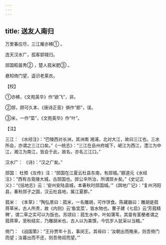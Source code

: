 ```yaml
---
---
---
```

title: 送友人南归
---




万里春应尽，三江雁亦稀① 。

连天汉水广，孤客郢城归。

郧国稻苗秀② ，楚人菰米肥③ 。

悬知倚门望，遥识老莱衣。

【校】

①亦稀，《文苑英华》作“欲飞”，非。

②郧，顾可久本、《唐诗正音》俱作“郎”，误。

③米，一作“菜”，《文苑英华》作“叶”。

【注】

三江： 《水经注》：“巴陵西对长洲，其洲南 湘浦，北对大江，故曰三江也。三水所会，亦谓之三江口矣。”《一统志》：“三江在岳州府城下，岷江为西江，澧江为中江，湘江为南江，皆会于此，故名，亦名三江口。”

汉水广： 《诗》：“汉之广矣。”

郧国： 杜预《左传》注：“郧国在江夏云杜县东南，有郧城。”郦道元《水经注》：“西有古竟陵大城，古郧国也。郧公辛所治，所谓郧乡矣。”《史记正义》：“《括地志》云：‘安州安陆县城，本春秋时郧国城。’”《舆地广记》：“复州沔阳县，春秋郧子之国，汉云杜县地，属江夏郡。”

菰米： 《本草》：“陶弘景曰：菰米，一名雕胡，可作饼食。陈藏器曰：雕胡是菰蒋草米，古人所贵，故《内则》云‘鱼宜苽’，皆水物也。曹子建《七启》云‘芳菰精稗’，谓二草之实可以为饭也。苏颂曰：菰生水中，叶如蒲苇，其苗有茎梗者谓之菰蒋草，至秋结实，乃雕胡米也，古人以为美馔，今饥岁人犹采以当粮。”

倚门： 《战国策》：“王孙贾年十五，事闵王。其母曰：‘汝朝出而晚来，则吾倚门而望；汝暮出而不还，则吾倚闾而望。’”
